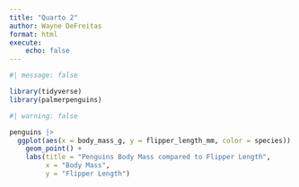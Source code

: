 ```yaml
---
title: "Quarto 2"
author: Wayne DeFreitas
format: html
execute:
    echo: false
---
```


```r
#| message: false

library(tidyverse)
library(palmerpenguins)
```

```r
#| warning: false

penguins |> 
  ggplot(aes(x = body_mass_g, y = flipper_length_mm, color = species)) +
    geom_point() +
    labs(title = "Penguins Body Mass compared to Flipper Length", 
         x = "Body Mass", 
         y = "Flipper Length")
```

